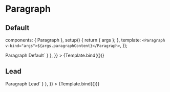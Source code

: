 
<Meta id="vue-paragraph" title="Vue.js Component/Paragraph" component={Paragraph} argTypes={argTypes} />

# Paragraph

## Default

  components: { Paragraph },
  setup() {
    return { args };
  },
  template: `<Paragraph v-bind="args">${args.paragraphContent}</Paragraph>`,
});

<Canvas>
  <Story
    name="Default"
    args={{
      lead: false,
      paragraphContent:
        "Lorem ipsum dolor sit amet, consectetur adipiscing elit, sed do eiusmod tempor incididunt ut labore et dolore magna aliqua. Ut enim ad minim veniam, quis nostrud exercitation ullamco laboris nisi ut aliquip ex ea commodo consequat. Duis aute irure dolor in reprehenderit in voluptate velit esse cillum dolore eu fugiat nulla pariatur. Excepteur sint occaecat cupidatat non proident, sunt in culpa qui officia deserunt mollit anim id est laborum",
    }}
    parameters={{
      docs: { source: { code: `<Paragraph>Paragraph Default</Paragraph>` } },
    }}
  >
    {Template.bind({})}
  </Story>
</Canvas>

## Lead

<Canvas>
  <Story
    name="Lead"
    args={{
      lead: true,
      paragraphContent:
        "Lorem ipsum dolor sit amet, consectetur adipiscing elit, sed do eiusmod tempor incididunt ut labore et dolore magna aliqua. Ut enim ad minim veniam, quis nostrud exercitation ullamco laboris nisi ut aliquip ex ea commodo consequat. Duis aute irure dolor in reprehenderit in voluptate velit esse cillum dolore eu fugiat nulla pariatur. Excepteur sint occaecat cupidatat non proident, sunt in culpa qui officia deserunt mollit anim id est laborum",
    }}
    parameters={{
      docs: { source: { code: `<Paragraph :lead="true">Paragraph Lead</Paragraph>` } },
    }}
  >
    {Template.bind({})}
  </Story>
</Canvas>

<ArgsTable of={Paragraph} />
